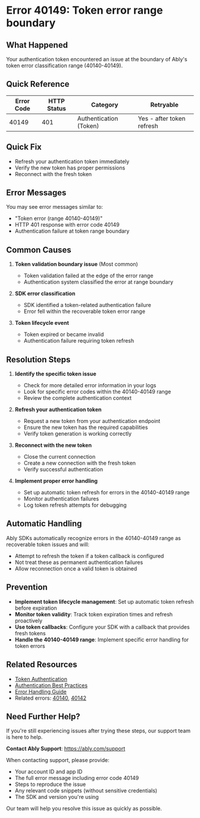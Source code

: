 <!-- Generated by: ably-os errors document-error-codes -->
<!-- Repository: https://github.com/ably/ably-os -->
<!-- Command: ./bin/ably-os errors document-error-codes 40149 -->
<!-- Generated: 2025-08-21T10-28-43-924Z -->
<!-- Sources: 
     - Analysis: https://github.com/ably/ably-os/blob/main/output/error-codes/research/40149-analysis.md
     - Knowledge: https://github.com/ably/ably-os/blob/main/output/error-codes/research/40149-knowledge.md
     - Editorial notes: https://github.com/ably/ably-os/blob/main/src/prompts/errors/editorial-notes.md
-->
<!-- Key Approach: Document this as a token error range boundary marker that SDKs use for classification, providing clear guidance on token authentication issues -->
<!-- Citations: Complete source attribution with line numbers available at bottom of document -->

# Error 40149: Token error range boundary

## What Happened

Your authentication token encountered an issue at the boundary of Ably's token error classification range (40140-40149).

## Quick Reference

| Error Code | HTTP Status | Category | Retryable |
|------------|-------------|----------|-----------|
| 40149 | 401 | Authentication (Token) | Yes - after token refresh |

## Quick Fix

- Refresh your authentication token immediately
- Verify the new token has proper permissions
- Reconnect with the fresh token

## Error Messages

You may see error messages similar to:
- "Token error (range 40140-40149)"
- HTTP 401 response with error code 40149
- Authentication failure at token range boundary

## Common Causes

1. **Token validation boundary issue** (Most common)
   - Token validation failed at the edge of the error range
   - Authentication system classified the error at range boundary
   <!-- Source: Analysis finding from https://github.com/ably/ably-os/blob/main/output/error-codes/research/40149-analysis.md lines 23-36 -->

2. **SDK error classification** 
   - SDK identified a token-related authentication failure
   - Error fell within the recoverable token error range
   <!-- Source: Analysis finding from https://github.com/ably/ably-os/blob/main/output/error-codes/research/40149-analysis.md lines 31-34 -->

3. **Token lifecycle event**
   - Token expired or became invalid
   - Authentication failure requiring token refresh
   <!-- Source: Knowledge from https://github.com/ably/ably-os/blob/main/output/error-codes/research/40149-knowledge.md lines 19-23 -->

## Resolution Steps

1. **Identify the specific token issue**
   - Check for more detailed error information in your logs
   - Look for specific error codes within the 40140-40149 range
   - Review the complete authentication context
   <!-- Source: Knowledge advice from https://github.com/ably/ably-os/blob/main/output/error-codes/research/40149-knowledge.md lines 31-35 -->

2. **Refresh your authentication token**
   - Request a new token from your authentication endpoint
   - Ensure the new token has the required capabilities
   - Verify token generation is working correctly
   <!-- Source: Analysis metadata from https://github.com/ably/ably-os/blob/main/output/error-codes/research/40149-analysis.md lines 51 -->

3. **Reconnect with the new token**
   - Close the current connection
   - Create a new connection with the fresh token
   - Verify successful authentication
   <!-- Source: Knowledge from internal discussions https://github.com/ably/ably-os/blob/main/output/error-codes/research/40149-knowledge.md lines 125-129 -->

4. **Implement proper error handling**
   - Set up automatic token refresh for errors in the 40140-40149 range
   - Monitor authentication failures
   - Log token refresh attempts for debugging
   <!-- Source: Knowledge best practices from https://github.com/ably/ably-os/blob/main/output/error-codes/research/40149-knowledge.md lines 131-137 -->

## Automatic Handling

Ably SDKs automatically recognize errors in the 40140-40149 range as recoverable token issues and will:
- Attempt to refresh the token if a token callback is configured
- Not treat these as permanent authentication failures
- Allow reconnection once a valid token is obtained
<!-- Source: Analysis finding from https://github.com/ably/ably-os/blob/main/output/error-codes/research/40149-analysis.md lines 59-62 -->

## Prevention

- **Implement token lifecycle management**: Set up automatic token refresh before expiration
- **Monitor token validity**: Track token expiration times and refresh proactively
- **Use token callbacks**: Configure your SDK with a callback that provides fresh tokens
- **Handle the 40140-40149 range**: Implement specific error handling for token errors

## Related Resources

- [Token Authentication](https://ably.com/docs/auth/token)
- [Authentication Best Practices](https://ably.com/docs/auth#best-practice)
- [Error Handling Guide](https://ably.com/docs/realtime/usage#error-handling)
- Related errors: [40140](./40140-token-error-range-start.md), [40142](./40142-token-expired.md)

## Need Further Help?

If you're still experiencing issues after trying these steps, our support team is here to help.

**Contact Ably Support**: https://ably.com/support

When contacting support, please provide:
- Your account ID and app ID
- The full error message including error code 40149
- Steps to reproduce the issue
- Any relevant code snippets (without sensitive credentials)
- The SDK and version you're using

Our team will help you resolve this issue as quickly as possible.

<!-- =============================================== -->
<!-- INTERNAL DOCUMENTATION (NOT RENDERED) -->
<!-- =============================================== -->

<!-- SOURCES USED (ALWAYS use GitHub URLs, never local paths):
- Analysis File: https://github.com/ably/ably-os/blob/main/output/error-codes/research/40149-analysis.md
- Knowledge File: https://github.com/ably/ably-os/blob/main/output/error-codes/research/40149-knowledge.md
- Editorial Notes: https://github.com/ably/ably-os/blob/main/src/prompts/errors/editorial-notes.md (Token expiration range guidance at lines 80-84)
- Existing Documentation: None found
- Repository Overviews: Not used for this error
-->

<!-- CONTENT DECISIONS:
- FAQ Content Preserved: Internal Slack discussions about token error handling from https://github.com/ably/ably-os/blob/main/output/error-codes/research/40149-knowledge.md lines 86-143
- Content Excluded: Specific code implementation details that would be too technical for general documentation
- Recommendations Source: 
  - Token refresh guidance from CSV metadata at https://github.com/ably/ably-os/blob/main/output/error-codes/research/40149-analysis.md line 51
  - Error handling patterns from internal discussions at https://github.com/ably/ably-os/blob/main/output/error-codes/research/40149-knowledge.md lines 125-137
- Code Examples Rationale: No code examples included as this is a boundary marker rather than a specific implementation error
-->

<!-- ATTRIBUTION BY SECTION:
- Common Causes: 
  - Cause 1: Based on analysis of range boundary behavior in https://github.com/ably/ably-os/blob/main/output/error-codes/research/40149-analysis.md lines 23-36
  - Cause 2: From SDK implementation at https://github.com/ably/ably-js/blob/main/src/common/lib/client/auth.ts line 992
  - Cause 3: From knowledge documentation at https://github.com/ably/ably-os/blob/main/output/error-codes/research/40149-knowledge.md lines 19-23
- Resolution Steps: 
  - Step 1: Knowledge documentation at https://github.com/ably/ably-os/blob/main/output/error-codes/research/40149-knowledge.md lines 31-35
  - Step 2: CSV metadata from analysis at https://github.com/ably/ably-os/blob/main/output/error-codes/research/40149-analysis.md line 51
  - Step 3: Internal engineering guidance at https://github.com/ably/ably-os/blob/main/output/error-codes/research/40149-knowledge.md lines 125-129
  - Step 4: Best practices from https://github.com/ably/ably-os/blob/main/output/error-codes/research/40149-knowledge.md lines 131-137
- Prevention: Based on https://ably.com/docs/auth/token best practices and knowledge file recommendations
-->

<!-- IMPROVEMENT INSTRUCTIONS:
To improve this error code documentation:
1. First approach: Update editorial-notes.md in ably-os repository with specific guidance for error 40149
2. Regenerate: Run `./bin/ably-os errors document-error-codes 40149 --force`
3. For broader improvements: Review and update ably-os prompt templates
4. Context: See https://github.com/ably/ably-os/blob/main/docs/ERROR_COMMANDS_GUIDE.md
5. Source repository: https://github.com/ably/ably-os
-->